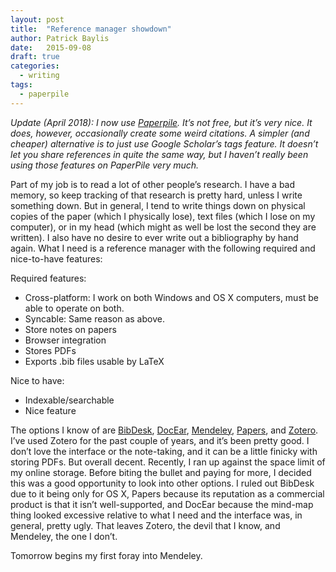 ```yaml
---
layout: post
title:  "Reference manager showdown"
author: Patrick Baylis
date:   2015-09-08
draft: true
categories: 
  - writing
tags:
  - paperpile
---
```


_Update (April 2018): I now use [Paperpile](http://paperpile.com). It's not free, but it's very nice. It does, however, occasionally create some weird citations. A simpler (and cheaper) alternative is to just use Google Scholar's tags feature. It doesn't let you share references in quite the same way, but I haven't really been using those features on PaperPile very much._

Part of my job is to read a lot of other people's research. I have a bad memory, so keep tracking of that research is pretty hard, unless I write something down. But in general, I tend to write things down on physical copies of the paper (which I physically lose), text files (which I lose on my computer), or in my head (which might as well be lost the second they are written). I also have no desire to ever write out a bibliography by hand again. What I need is a reference manager with the following required and nice-to-have features:

Required features:

- Cross-platform: I work on both Windows and OS X computers, must be able to operate on both.
- Syncable: Same reason as above.
- Store notes on papers
- Browser integration
- Stores PDFs
- Exports .bib files usable by LaTeX

Nice to have:

- Indexable/searchable
- Nice feature

The options I know of are [BibDesk][bibdesk], [DocEar][docear], [Mendeley][mendeley], [Papers][papers], and [Zotero][zotero]. I've used Zotero for the past couple of years, and it's been pretty good. I don't love the interface or the note-taking, and it can be a little finicky with storing PDFs. But overall decent. Recently, I ran up against the space limit of my online storage. Before biting the bullet and paying for more, I decided this was a good opportunity to look into other options. I ruled out BibDesk due to it being only for OS X, Papers because its reputation as a commercial product is that it isn't well-supported, and DocEar because the mind-map thing looked excessive relative to what I need and the interface was, in general, pretty ugly. That leaves Zotero, the devil that I know, and Mendeley, the one I don't.

Tomorrow begins my first foray into Mendeley.

[bibdesk]: http://bibdesk.sourceforge.net/
[docear]: http://www.docear.org/
[mendeley]: https://www.mendeley.com
[papers]: http://www.papersapp.com/
[zotero]: https://www.zotero.org/
